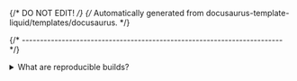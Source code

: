 {/* DO NOT EDIT! */}
{/* Automatically generated from docusaurus-template-liquid/templates/docusaurus. */}

{/* ------------------------------------------------------------------------ */}

<details>
<summary>What are reproducible builds?</summary>

To be **reproducible**, an operation must remain stable over time and
across different environments. In other words, if builds are repeated
after some time, possibly on a different machine or platform, the
resulting behaviour must be functionally equivalent.

</details>
